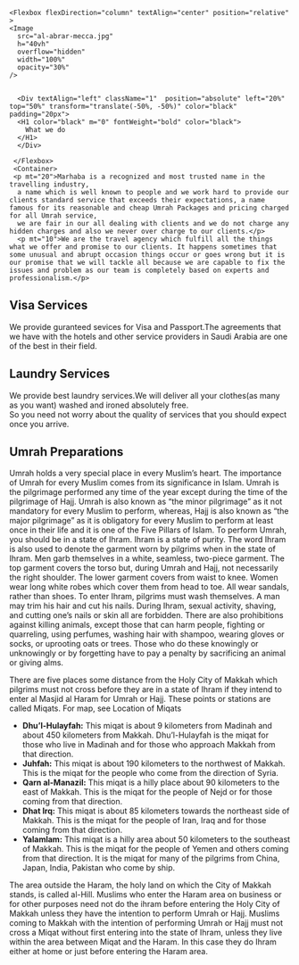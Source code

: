 <Section pt="0">
  
    <Flexbox flexDirection="column" textAlign="center" position="relative" >
    <Image
      src="al-abrar-mecca.jpg"
      h="40vh"
      overflow="hidden"
      width="100%"
      opacity="30%"
    />
    
    
      <Div textAlign="left" className="1"  position="absolute" left="20%" top="50%" transform="translate(-50%, -50%)" color="black" padding="20px">
      <H1 color="black" m="0" fontWeight="bold" color="black">
        What we do
      </H1>
      </Div>
    
     </Flexbox>
     <Container>
     <p mt="20">Marhaba is a recognized and most trusted name in the travelling industry,
      a name which is well known to people and we work hard to provide our clients standard service that exceeds their expectations, a name famous for its reasonable and cheap Umrah Packages and pricing charged for all Umrah service, 
      we are fair in our all dealing with clients and we do not charge any hidden charges and also we never over charge to our clients.</p> 
      <p mt="10">We are the travel agency which fulfill all the things what we offer and promise to our clients. It happens sometimes that some unusual and abrupt occasion things occur or goes wrong but it is our promise that we will tackle all because we are capable to fix the issues and problem as our team is completely based on experts and professionalism.</p>

<h2 fontSize="3xl|4xl">Visa Services</h2>
<p>We provide guranteed sevices for Visa and Passport.The agreements that we have with
the hotels and other service providers in Saudi Arabia are one of the best in their
field.</p>

<h2 fontSize="3xl|4xl">Laundry Services</h2>
We provide best laundry services.We will deliver all your clothes(as many as you
want) washed and ironed absolutely free.
<br />
So you need not worry about the quality of services that you should expect once you
arrive.

<h2 fontSize="3xl|4xl">Umrah Preparations</h2>
<p>
Umrah holds a very special place in every Muslim’s heart. The importance of Umrah
for every Muslim comes from its significance in Islam. Umrah is the pilgrimage performed
any time of the year except during the time of the pilgrimage of Hajj. Umrah is also
known as “the minor pilgrimage” as it not mandatory for every Muslim to perform,
whereas, Hajj is also known as “the major pilgrimage” as it is obligatory for every
Muslim to perform at least once in their life and it is one of the Five Pillars of
Islam. To perform Umrah, you should be in a state of Ihram. Ihram is a state of purity.
The word Ihram is also used to denote the garment worn by pilgrims when in the state
of Ihram. Men garb themselves in a white, seamless, two-piece garment. The top garment
covers the torso but, during Umrah and Hajj, not necessarily the right shoulder.
The lower garment covers from waist to knee. Women wear long white robes which cover
them from head to toe. All wear sandals, rather than shoes. To enter Ihram, pilgrims
must wash themselves. A man may trim his hair and cut his nails. During Ihram, sexual
activity, shaving, and cutting one’s nails or skin all are forbidden. There are also
prohibitions against killing animals, except those that can harm people, fighting
or quarreling, using perfumes, washing hair with shampoo, wearing gloves or socks,
or uprooting oats or trees. Those who do these knowingly or unknowingly or by forgetting
have to pay a penalty by sacrificing an animal or giving alms.</p>
<p fontWeight="bold">
There are five places some distance from the Holy City of Makkah which pilgrims must not cross before they are in a state of Ihram if they intend to enter al Masjid al Haram for Umrah or Hajj. These points or stations are called Miqats. For map, see Location of Miqats
</p>
<ul>
  <li my="2">
<b>Dhu’l-Hulayfah:</b> This miqat is about 9 kilometers from Madinah and about 450 kilometers from Makkah. Dhu’l-Hulayfah is the miqat for those who live in Madinah and for those who approach Makkah from that direction.
</li>
<li my="2">
<b>Juhfah:</b> This miqat is about 190 kilometers to the northwest of Makkah. This is the miqat for the people who come from the direction of Syria.
</li>
<li my="2">
<b>Qarn al-Manazil:</b> This miqat is a hilly place about 90 kilometers to the east of Makkah. This is the miqat for the people of Nejd or for those coming from that direction.
</li>
<li my="2">
<b>Dhat Irq:</b> This miqat is about 85 kilometers towards the northeast side of Makkah. This is the miqat for the people of Iran, Iraq and for those coming from that direction.
</li>
<li my="2">
<b>Yalamlam:</b> This miqat is a hilly area about 50 kilometers to the southeast of Makkah. This is the miqat for the people of Yemen and others coming from that direction. It is the miqat for many of the pilgrims from China, Japan, India, Pakistan who come by ship.
</li>
</ul>
<p my="10">
The area outside the Haram, the holy land on which the City of Makkah stands, is called al-Hill. Muslims who enter the Haram area on business or for other purposes need not do the ihram before entering the Holy City of Makkah unless they have the intention to perform Umrah or Hajj. Muslims coming to Makkah with the intention of performing Umrah or Hajj must not cross a Miqat without first entering into the state of Ihram, unless they live within the area between Miqat and the Haram. In this case they do Ihram either at home or just before entering the Haram area.
</p>
</Container>
</Section>
